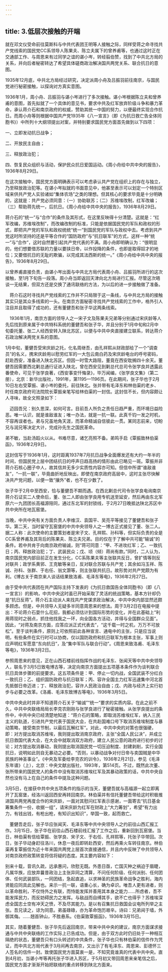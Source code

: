 ```yaml
---
---
---
```

title: 3.低层次接触的开端
---



就在邓文仪受命前往莫斯科与中共代表团王明等人接触之际，同样受蒋之命寻找共产党线索的国民党CC系领导人陈果夫、陈立夫属下的曾养甫等，也通过这时正在交通部工作、与周恩来有过同学之谊的谌小岑，转经翦伯赞，找到了中共北方局的关系，并向后者秘密转达了希望具体磋商政治解决国共两党关系、联合抗日的意图。

1935年12月底，中共北方局经过研究，决定派周小舟及吕振羽前往南京，与国民党进行秘密接触，以探询对方真实意图。

1936年1月，周小舟、吕振羽与谌小岑进行了多次接触。谌小岑根据陈立夫和曾养甫的意图，首先拟就了一个具体的意见书，要求中共及红军放弃阶级斗争和暴力革命，承认蒋介石和南京政府的权威，赞助其统一中国的努力，以便最终实现合作抗日。而周小舟等则根据中国共产党1935年《八一宣言》（即《为抗日救亡告全体同胞书》）中所列十大纲领提出对案，并特别要求国民党方面首先做到以下四项：

一、立即发动抗日战争；

二、开放民主自由；

三、释放政治犯；

四、恢复民众组织与活动，保护民众抗日爱国运动。《周小舟给中共中央的报告》，1936年8月29日。

在这次接触中，国民党方面明确表示可以考虑承认共产党在组织上的存在与独立，乃至释放政治犯等。在谌小岑拟就的书面意见中，他甚至表示可以划定一个特别区域来供共产党人实验诸如“集体农场”之类的理想。但其核心的要求毕竟是十分明确的，这就是：共产党必须同意：（一）协助联苏；（二）苏维埃改制，红军改编；（三）帮助蒋先统一，后抗日。《周小舟给中共中央的报告》，1936年8月29日。

蒋介石的“统一”与“合作”的条件及其形式，在这里反映得十分清楚。这就是：“红军改编，苏维埃改制”，而改编改制的标准，只能是依据国民党的军队和政权的形式，即把共产党的军队和政权统统“统一”到国民党的军队与政权中去。考虑到共产党这时所坚持的还是平等合作的“国防政府”与“抗日联军”的方式，这样一种“统一”与“合作”，这时自然要引起共产党代表的不满。周小舟即明确认为：“很明显的，他们想要借苏联的力量以要挟日帝，以作投降的条件，也即是取得奴才的地位；又要借抗日的无耻的欺骗，以完成其法西斯的统一。”《周小舟给中共中央的报告》，1936年8月29日。

以曾养甫直接负责，由谌小岑出面与中共北方局代表周小舟、吕振羽所进行的这次接触，至1月下旬告一段落。周小舟当即返回天津向北方局进行汇报。尽管这次晤谈一无结果，但双方还是交换了通讯联络的方法，为以后的进一步接触做了准备。

　蒋介石这时寻找共产党线索的工作并不只局限于这一条线，与中共北方局的接触其实只是其众多线索的一头。在南京方面秘密寻找共产党线索的工作中，格外引人注目并且取得了成功的，还有董健吾和张子华这两条线索。

　1936年1月，南京方面的领导人之一宋子文及陈果夫兄弟等分别通过宋庆龄等人先后找到原来属于中共特科系统的董健吾和张子华，并且分别于1月中旬和2月中旬委托董、张二人经西安转入陕北苏区，以便与中共中央直接建立联系，转达蒋介石政治解决两党关系的意图。

1月中旬，董健吾受宋庆龄之托，化名周继吾，由孔祥熙从财政部给了一个“调查员”的名义，携宋庆龄用以慰劳红军的一大包云南白药及宋庆龄电台的呼号密码，赶赴西安，准备进入陕北苏区。但因一时雪大路阻，董竟在西安耽搁四十余天。董健吾因需要西北剿总通行证进入陕北，曾在西安见到剿总代总司令张学良并透露此番使命，可见于张学良著，《西安事变忏悔录》，毕万闻编，《张学良文集》（第二册），北京：新华出版社，1991年，第1195—1196页。在此期间，张子华也于2月10日左右受覃振、谌小岑的委托，前往陕北。张并带有毛泽东和林伯渠的老乡、时任南京政府司法院院长覃振亲笔写给林伯渠的一封信。这封信不长，但内容颇让人寻味，故全文照录如下：

　迈园吾兄：别久思深，如何可言。目前吾人所负之责任日趋严重，而环境日益险恶。唯一认识，就是谁敌谁友；唯一办法，就是一抗一联。此真千钧一发之时机，不容再误者也。弟与兄虽地角天涯，而革命精诚自信彼此一贯。某同志前来，切盼兄与润兄等决定大计，完成孙先生之国民革命。

弟不敏，当赴汤蹈火以从。书难尽意，诸乞亮照不备。弟鸣手启《覃振致林伯渠函》，1936年2月9日。

这封信写于1936年1月，这时距离1937年7月抗日战争全面爆发还有大约一年半的时间，但国民党上层中团结抗日的呼声日趋高扬的情形由此已略见一斑。覃振并非蒋介石核心圈子中人，故其信并无多少实质性内容亦可知。但信中所谓“谁敌谁友”，“一抗一联”，毕竟曲折地反映出，即使在南京政府高层中，这时主张尽快解决共产党问题，以便一致“攘外”者，也不在少数了。

张子华于2月中至西安，恰与董健吾不期而遇。在西北剿总代司令张学良电询南京蒋介石证实二人使命后，董、张二人即由张学良用专机送至延安，然后再由东北军原六一九团团长高福源陪同，通过东北军的封锁线，于2月27日晚抵达陕北苏区中共中央所在地瓦窑堡。

当晚，中共中央有关方面负责人李维汉、袁国平、吴亮平等接见了董健吾和张子华。第二天，当时留守瓦窑堡的中共中央领导人之一博古正式接见了董、张二人。据二人称：此次使命的主要策划者是宋子文、孔祥熙、孙科等，但实际负责的全是CC系曾养甫及其背后的陈果夫、陈立夫兄弟。目的仅在于了解中共可能“输诚”的条件。若中共肯于向南京政府输诚，则“蒋可同意：“甲、不进攻红军；乙、一致抗日；丙、释放政治犯；丁、武装民众；戊、顷（倾）蒋尚有款。”同时，二人认为，南京国民党内部目前正在发生分化，CC系陈果夫等主张联共反日，曾扩情等则反对联共；政学系黄郛、王克敏等亲日，反对联合苏联与共产党；其余如冯玉祥、陈诚、孙科、张群、于右任、翁文灏等，则主张联共抗日。故形势对共产党颇为有利。《博古关于南京来人谈话结果致洛甫、毛泽东等电》，1936年2月27日。

由于受中共代表团在共产国际主持下发表的《为抗日救国告全体同胞书》（即《八一宣言》）的影响，中共中央这时虽已开始采取了灵活的统战策略，基本方针却仍是“抗日反蒋”。蒋介石主动派人来找共产党谋求政治解决，中共中央内部显然还颇多顾虑。但是，中共领导人无疑多半同意周恩来的想法。周于3月2日在电报中提出：不论蒋介石耍什么花招，我都必须估计到国际形势的变化，并在此基础上“利用蒋现时之弱点，抓住他找我之一环，向全国各方活动，并得与全国群众见面”。因此，“对蒋及南京方面，应答应派正式代表去”，“这千载一时之机，万万不可放松”。至于谈判条件，原则上可依照前此各种宣言、通电中的主张，只是应当说明，有些条件在实行时可以协商，仅以国防政府和抗日联军为根本主张，军事上则应声明红军愿意“东向抗日”，及“集中军队与联合行动”。《周恩来致洛甫、毛泽东等电》，1936年3月2日。

参照周恩来的意见，正在山西石楼前线指挥作战的毛泽东、张闻天等中共中央领导人，联名于3月5日致电博古等，决定向南京方面提出五项基本条件作为谈判联合抗日具体步骤的前提要求。这五项条件是：甲、停止一切内战，全国武装不分红白一致抗日；乙、组织国防政府与抗日联军；丙、容许全国主力红军迅速集中河北首先抵御日帝迈进；丁、释放政治犯，容许人民政治自由；戊、内政与经济上实行初步与必要之改革。《洛甫、毛泽东致博古等电》，1936年3月5日。

中共中央此时并非不知道蒋介石关于“输诚”“统一”要求的实质内容。在此之前不久，中共中央联络局局长李克农刚刚与张学良进行了秘密接触。从张学良提出的条件中，中共中央已经清楚地知道：“蒋介石的策略，即取消苏维埃红军，纳入三民主义的轨道，引进共产党代表于国民大会，在共赴国难口号下取消苏维埃制度与暴动策略，接受南京节制，以最后瓦解红军”。对此，中共中央的对策也很强硬，即：对方提出取消苏维埃，我则提出取消南京政府，主张“全国人民公决”，并成立抗日救国代表大会，在大会中就取消双方政府，建立人民公意的政府进行初步的讨论；对方提出取消暴动，我则提出取消国民党一切压迫制度、封建剥削，实行全国抗日，说明如此则自无暴动之必要。“否则，以暴动战争对付日帝与卖国贼是中华民族的神圣事业”。《中央及军委给李克农的训令》，1936年2月21日，参见《毛泽东年谱》（上），北京：中央文献出版社，1993年，第514页。不过，既然此次董、张所带来的国民党人的条件中没有取消苏维埃红军及其暴动政策的话，中共中央自然也没有马上在自己的条件中提及这种问题。

3月5日，在接获中共中央五项条件的指示的当天，董健吾就与高福源一起立即离开了瓦窑堡，经洛川返回西安再转回南京。林伯渠并有信托董健吾带给这时积极推进国共两党再度合作的宋庆龄，一面对其慰问红军表示感谢，一面寄去“抗日基金筹集条件一份，收据一组”，请宋庆龄为红军在财政上“大力筹划”，希望“有力出力，有钱出钱，有枪出枪，有知识出知识”，举国一致，起而救亡。

　董健吾走后，张子华应张闻天、毛泽东等中共中央领导人之约前往山西汇报工作。3月15日，张子华在前往山西石楼前线汇报了工作之后，重新回到瓦窑堡。当日，林伯渠有信给覃振、张学良、宋子文、于右任、孔祥熙等，托张子华带回。次日，张子华动身赶往洛川，休息一夜后即转赴西安，然后再乘火车转往南京。林伯渠再复覃振信为近十年来国共两党上层首次直接通信，并且内中反映了中共领导人对南京政府政策转变将信将疑的态度。其主要内容如下：

别来十载，音讯久疏，远承惠问，欣慰无既。外患日亟，亡国灭种之祸迫于眉睫，凡属华族，应放弃曩昔政治上主张异同之清算，不问任何阶级、任何派别、任何团体、任何武装部队，一同团结，急起直追，以求神圣的民族革命战争之胜利，海内贤能应同具此见解也。来示一抗一联，语重心长，确为卓识。唯吾人更有进者，则以革命胜利，不仅恃外之有联，而恃能发挥并善用其本身之能力……所虑者，吾不能发挥民力，而反妨碍民力之发挥。与敌战而自缚其手，欲不亡也得乎？苏维埃深虑全国志士空有冲天之愤，不及尽其能力。是以有召集抗日救国会议电所列举之主张。吾兄读之，谅为同意。弟虽碌碌，亦为革命饱历艰辛。诗曰：兄弟阋于墙，外御其侮。……翘首钟山，不胜悬系。《伯渠致覃振函》，1936年3月15日。

其实，随着董健吾、张子华先后返回南京，带来中共中央的建议，南京方面谋求接通与中共中央联络的工作实际上已告成功。但是，由于双方此时仍旧处于一种相互隔绝的状态，董健吾只有口头转述的中共条件，张子华也只有林伯渠的信件作为凭证，而中共北方局代表于3月间再去南京，又出示了有毛泽东、周恩来、彭德怀三人签名的信件一封。致使国民党方面莫衷一是，不知究竟谁真的代表中共中央。直到4月初，当谌小岑等再托张子华进入苏区，于5月初又带回周恩来亲笔信之后，国民党方面才渐渐开始把联络的重点转移到陕北方面来。